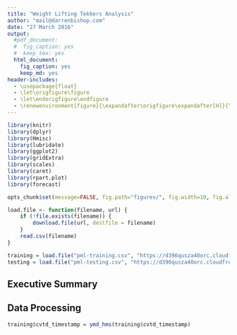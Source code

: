 ```yaml
---
title: "Weight Lifting Tekkers Analysis"
author: "mail@darrenbishop.com"
date: "27 March 2016"
output:
  #pdf_document:
  #  fig_caption: yes
  #  keep_tex: yes
  html_document:
    fig_caption: yes
    keep_md: yes
header-includes:
  - \usepackage{float}
  - \let\origfigure\figure
  - \let\endorigfigure\endfigure
  - \renewenvironment{figure}{\expandafter\origfigure\expandafter[H]}{\endorigfigure}
---
```


```r
library(knitr)
library(dplyr)
library(Hmisc)
library(lubridate)
library(ggplot2)
library(gridExtra)
library(scales)
library(caret)
library(rpart.plot)
library(forecast)

opts_chunk$set(message=FALSE, fig.path="figures/", fig.width=10, fig.align = "center")
```

```r
load.file <- function(filename, url) {
    if (!file.exists(filename)) {
        download.file(url, destfile = filename)
    }
    read.csv(filename)
}

training = load.file("pml-training.csv", "https://d396qusza40orc.cloudfront.net/predmachlearn/pml-training.csv")
testing = load.file("pml-testing.csv", "https://d396qusza40orc.cloudfront.net/predmachlearn/pml-testing.csv")
```

## Executive Summary

## Data Processing

```r
training$cvtd_timestamp = ymd_hms(training$cvtd_timestamp)
```
